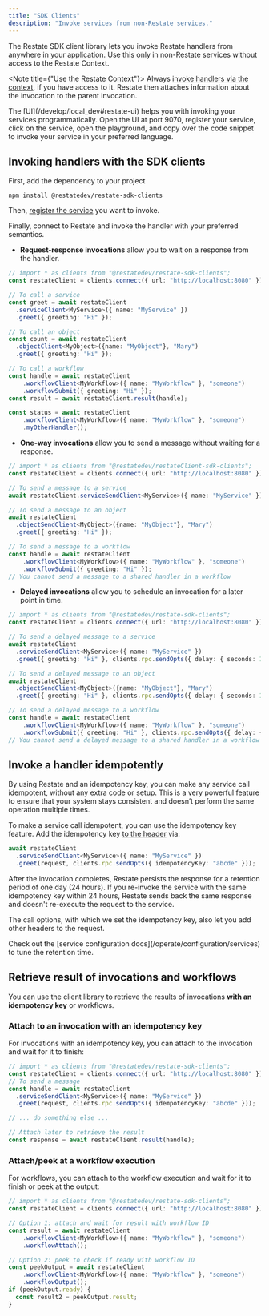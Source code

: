 ```yaml
---
title: "SDK Clients"
description: "Invoke services from non-Restate services."
---
```


The Restate SDK client library lets you invoke Restate handlers from anywhere in your application.
Use this only in non-Restate services without access to the Restate Context.

<Note title={"Use the Restate Context"}>
Always [invoke handlers via the context](/develop/ts/service-communication), if you have access to it.
Restate then attaches information about the invocation to the parent invocation.
</Note>

<Tip title="Copy code templates via the UI Playground">
    The [UI](/develop/local_dev#restate-ui) helps you with invoking your services programmatically.
    Open the UI at port 9070, register your service, click on the service, open the playground, and copy over the code snippet to invoke your service in your preferred language.
</Tip>

## Invoking handlers with the SDK clients

First, add the dependency to your project

```shell
npm install @restatedev/restate-sdk-clients
```

Then, [register the service]("/operate/registration") you want to invoke.

Finally, connect to Restate and invoke the handler with your preferred semantics.

- **Request-response invocations** allow you to wait on a response from the handler.

```ts {CODE_LOAD::ts/src/develop/clients/ingress.ts#rpc_call_node} 
// import * as clients from "@restatedev/restate-sdk-clients";
const restateClient = clients.connect({ url: "http://localhost:8080" });

// To call a service
const greet = await restateClient
  .serviceClient<MyService>({ name: "MyService" })
  .greet({ greeting: "Hi" });

// To call an object
const count = await restateClient
  .objectClient<MyObject>({name: "MyObject"}, "Mary")
  .greet({ greeting: "Hi" });

// To call a workflow
const handle = await restateClient
    .workflowClient<MyWorkflow>({ name: "MyWorkflow" }, "someone")
    .workflowSubmit({ greeting: "Hi" });
const result = await restateClient.result(handle);

const status = await restateClient
    .workflowClient<MyWorkflow>({ name: "MyWorkflow" }, "someone")
    .myOtherHandler();
```

- **One-way invocations** allow you to send a message without waiting for a response.

```ts {CODE_LOAD::ts/src/develop/clients/ingress.ts#one_way_call_node} 
// import * as clients from "@restatedev/restateClient-sdk-clients";
const restateClient = clients.connect({ url: "http://localhost:8080" });

// To send a message to a service
await restateClient.serviceSendClient<MyService>({ name: "MyService" }).greet({ greeting: "Hi" });

// To send a message to an object
await restateClient
  .objectSendClient<MyObject>({name: "MyObject"}, "Mary")
  .greet({ greeting: "Hi" });

// To send a message to a workflow
const handle = await restateClient
    .workflowClient<MyWorkflow>({ name: "MyWorkflow" }, "someone")
    .workflowSubmit({ greeting: "Hi" });
// You cannot send a message to a shared handler in a workflow
```

- **Delayed invocations** allow you to schedule an invocation for a later point in time.

```ts {CODE_LOAD::ts/src/develop/clients/ingress.ts#delayed_call_node} 
// import * as clients from "@restatedev/restate-sdk-clients";
const restateClient = clients.connect({ url: "http://localhost:8080" });

// To send a delayed message to a service
await restateClient
  .serviceSendClient<MyService>({ name: "MyService" })
  .greet({ greeting: "Hi" }, clients.rpc.sendOpts({ delay: { seconds: 1 } }));

// To send a delayed message to an object
await restateClient
  .objectSendClient<MyObject>({name: "MyObject"}, "Mary")
  .greet({ greeting: "Hi" }, clients.rpc.sendOpts({ delay: { seconds: 1 } }));

// To send a delayed message to a workflow
const handle = await restateClient
    .workflowClient<MyWorkflow>({ name: "MyWorkflow" }, "someone")
    .workflowSubmit({ greeting: "Hi" }, clients.rpc.sendOpts({ delay: { seconds: 1 } }));
// You cannot send a delayed message to a shared handler in a workflow
```

## Invoke a handler idempotently

By using Restate and an idempotency key, you can make any service call idempotent, without any extra code or setup. This is a very powerful feature to ensure that your system stays consistent and doesn’t perform the same operation multiple times.

To make a service call idempotent, you can use the idempotency key feature.
Add the idempotency key [to the header](https://datatracker.ietf.org/doc/draft-ietf-httpapi-idempotency-key-header/) via:

```typescript {CODE_LOAD::ts/src/develop/clients/ingress.ts#service_idempotent} 
await restateClient
  .serviceSendClient<MyService>({ name: "MyService" })
  .greet(request, clients.rpc.sendOpts({ idempotencyKey: "abcde" }));
```

After the invocation completes, Restate persists the response for a retention period of one day (24 hours).
If you re-invoke the service with the same idempotency key within 24 hours, Restate sends back the same response and doesn't re-execute the request to the service.


The call options, with which we set the idempotency key, also let you add other headers to the request.

<Info>
    Check out the [service configuration docs](/operate/configuration/services) to tune the retention time.
</Info>

## Retrieve result of invocations and workflows

You can use the client library to retrieve the results of invocations **with an idempotency key** or workflows.

### Attach to an invocation with an idempotency key
For invocations with an idempotency key, you can attach to the invocation and wait for it to finish:

```typescript {CODE_LOAD::ts/src/develop/clients/ingress.ts#service_attach} 
// import * as clients from "@restatedev/restate-sdk-clients";
const restateClient = clients.connect({ url: "http://localhost:8080" });
// To send a message
const handle = await restateClient
  .serviceSendClient<MyService>({ name: "MyService" })
  .greet(request, clients.rpc.sendOpts({ idempotencyKey: "abcde" }));

// ... do something else ...

// Attach later to retrieve the result
const response = await restateClient.result(handle);
```

### Attach/peek at a workflow execution
For workflows, you can attach to the workflow execution and wait for it to finish or peek at the output:

```typescript {CODE_LOAD::ts/src/develop/clients/ingress.ts#workflow_attach} 
// import * as clients from "@restatedev/restate-sdk-clients";
const restateClient = clients.connect({ url: "http://localhost:8080" });

// Option 1: attach and wait for result with workflow ID
const result = await restateClient
    .workflowClient<MyWorkflow>({ name: "MyWorkflow" }, "someone")
    .workflowAttach();

// Option 2: peek to check if ready with workflow ID
const peekOutput = await restateClient
    .workflowClient<MyWorkflow>({ name: "MyWorkflow" }, "someone")
    .workflowOutput();
if (peekOutput.ready) {
  const result2 = peekOutput.result;
}
```
